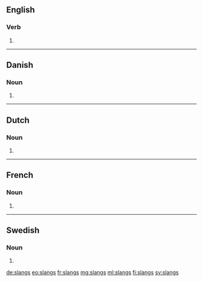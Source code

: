 {{also|slängs}}
==English==

===Verb===
{{head|en|verb form}}

# {{en-third-person singular of|slang}}

----

==Danish==

===Noun===
{{head|da|noun form}}
# {{genitive singular indefinite of|slang|lang=da}}

----

==Dutch==

===Noun===
{{head|nl|noun plural form}}

# {{nl-noun form of|pl|slang}}

----

==French==

===Noun===
{{head|fr|plural|g=?}}

# {{plural of|slang|lang=fr}}

----

==Swedish==

===Noun===
{{head|sv|noun form}}

# {{sv-noun-form-indef-gen|slang}}

[[de:slangs]]
[[eo:slangs]]
[[fr:slangs]]
[[mg:slangs]]
[[ml:slangs]]
[[fi:slangs]]
[[sv:slangs]]